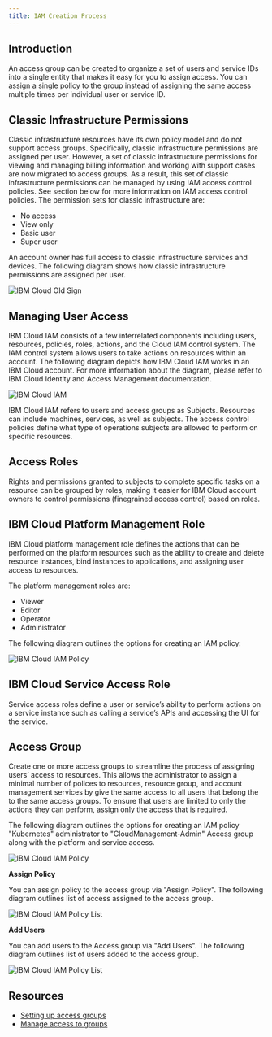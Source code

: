```yaml
---
title: IAM Creation Process
---
```



<PageDescription>


</PageDescription>

## Introduction

An access group can be created to organize a set of users and service IDs into a single entity that makes it easy for you to assign access. You can assign a single policy to the group instead of assigning the same access multiple times per individual user or service ID.

## Classic Infrastructure Permissions
Classic infrastructure resources have its own policy model and do not support access groups. Specifically, classic infrastructure permissions are assigned per user. However, a set of classic infrastructure permissions for viewing and managing billing information and working with support
cases are now migrated to access groups. As a result, this set of classic infrastructure permissions can be managed by using IAM access control policies. See section below for more information on IAM access control policies.
The permission sets for classic infrastructure are:
- No access
- View only
- Basic user
- Super user

An account owner has full access to classic infrastructure services and devices. The following diagram shows how classic infrastructure permissions are assigned per user.

![IBM Cloud Old Sign](images/ClassicIAM.png)

## Managing User Access
IBM Cloud IAM consists of a few interrelated components including users, resources, policies, roles, actions, and the Cloud IAM control system. The IAM control system allows users to take actions on resources within an account. The following diagram depicts how IBM Cloud IAM works in an IBM Cloud account. For more information about the diagram, please refer to IBM Cloud Identity and Access Management documentation.

![IBM Cloud IAM](images/IAM.png)

IBM Cloud IAM refers to users and access groups as Subjects. Resources can include machines, services, as well as subjects. The access control policies define what type of operations subjects are allowed to perform on specific resources.

## Access Roles
Rights and permissions granted to subjects to complete specific tasks on a resource can be grouped by roles, making it easier for IBM Cloud account owners to control permissions (finegrained access control) based on roles.

## IBM Cloud Platform Management Role
IBM Cloud platform management role defines the actions that can be performed on the platform resources such as the ability to create and delete resource instances, bind instances to applications, and assigning user access to resources.

The platform management roles are:
- Viewer
- Editor
- Operator
- Administrator

The following diagram outlines the options for creating an IAM policy.

![IBM Cloud IAM Policy](images/IAMPolicy.png)

## IBM Cloud Service Access Role
Service access roles define a user or service’s ability to perform actions on a service instance such as calling a service’s APIs and accessing the UI for the service.

## Access Group

Create one or more access groups to streamline the process of assigning users’ access to resources. This allows the administrator to assign a minimal number of polices to resources, resource group, and account management services by give the same access to all users that belong the to the same access groups. To ensure that users are limited to only the actions they can perform, assign only the access that is required.

The following diagram outlines the options for creating an IAM policy "Kubernetes" administrator to "CloudManagement-Admin" Access group along with the platform and service access.

![IBM Cloud IAM Policy](images/IAMPolicyAssign.png)

**Assign Policy**

You can assign policy to the access group via "Assign Policy". The following diagram outlines list of access assigned to the access group.

![IBM Cloud IAM Policy List](images/IAMPolicyList.png)

**Add Users**

You can add users to the Access group via "Add Users". The following diagram outlines list of users added to the access group.

![IBM Cloud IAM Policy List](images/Users.png)
## Resources

- [Setting up access groups](https://cloud.ibm.com/docs/account?topic=account-groups)
- [Manage access to groups](https://cloud.ibm.com/docs/account?topic=account-assign-access-resources)

